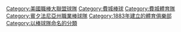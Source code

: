 {{Catnav|頁面分類|...|棒球|棒球隊|美國職棒大聯盟球隊}}
{{Catnav|頁面分類|...|美國棒球|美國職棒大聯盟|美國職棒大聯盟球隊}}

{{cat main}}
{{Commonscat|Philadelphia Phillies}}
{{DEFAULTSORT:Philadelphia Phillies}}
[[Category:美國職棒大聯盟球隊|Category:美國職棒大聯盟球隊]]
[[Category:費城棒球|Category:費城棒球]]
[[Category:費城體育隊|Category:費城體育隊]]
[[Category:賓夕法尼亞州職業棒球隊|Category:賓夕法尼亞州職業棒球隊]]
[[Category:1883年建立的體育俱樂部‎|Category:1883年建立的體育俱樂部‎]]
[[Category:以棒球隊命名的分類‎|Category:以棒球隊命名的分類‎]]